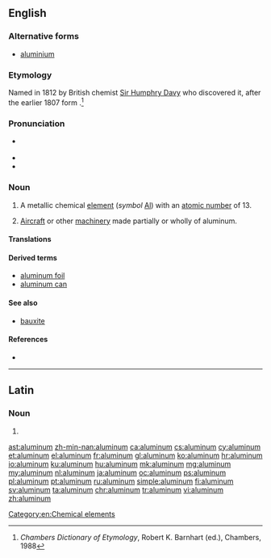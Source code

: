 ==English==
{{wikipedia}}

===Alternative forms===
* [[aluminium]] {{qualifier|the spelling used in the sciences, and in everyday British English}}

===Etymology===
Named in 1812 by British chemist [[w:Sir Humphry Davy|Sir Humphry Davy]] who discovered it, after the earlier 1807 {{etyl|NL.|en}} form {{term|alumium}}.<ref>''Chambers Dictionary of Etymology'', Robert K. Barnhart (ed.), Chambers, 1988</ref>

===Pronunciation===
* {{a|GenAm|Canada}} {{IPA|/ə.ˈlu.mɪ̆.ˌnə̆m/|lang=en}}
* {{audio|en-us-aluminum.ogg|Audio (US)|lang=en}}
* {{audio|En-uk-aluminum.ogg|Audio (UK)|lang=en}}

===Noun===
{{en-noun|-}}

# A metallic chemical [[element]] (''symbol'' [[Al]]) with an [[atomic number]] of 13.
# {{context|slang|lang=en}} [[aircraft|Aircraft]] or other [[machinery]] made partially or wholly of aluminum.

====Translations====
{{trans-see|aluminium}}

====Derived terms====
* [[aluminum foil]]
* [[aluminum can]]

====See also====
* [[bauxite]]

====References====
<references/>
* {{R:BBS}}

[[Category:en:Chemical elements]]

----

==Latin==

===Noun===
{{la-noun-form|alūminum}}

# {{inflection of|alūmen||gen|p|lang=la}}

[[ast:aluminum]]
[[zh-min-nan:aluminum]]
[[ca:aluminum]]
[[cs:aluminum]]
[[cy:aluminum]]
[[et:aluminum]]
[[el:aluminum]]
[[fr:aluminum]]
[[gl:aluminum]]
[[ko:aluminum]]
[[hr:aluminum]]
[[io:aluminum]]
[[ku:aluminum]]
[[hu:aluminum]]
[[mk:aluminum]]
[[mg:aluminum]]
[[my:aluminum]]
[[nl:aluminum]]
[[ja:aluminum]]
[[oc:aluminum]]
[[ps:aluminum]]
[[pl:aluminum]]
[[pt:aluminum]]
[[ru:aluminum]]
[[simple:aluminum]]
[[fi:aluminum]]
[[sv:aluminum]]
[[ta:aluminum]]
[[chr:aluminum]]
[[tr:aluminum]]
[[vi:aluminum]]
[[zh:aluminum]]